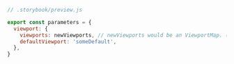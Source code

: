 ```js
// .storybook/preview.js

export const parameters = {
  viewport: {
    viewports: newViewports, // newViewports would be an ViewportMap. (see below for examples)
    defaultViewport: 'someDefault',
  },
}
```
